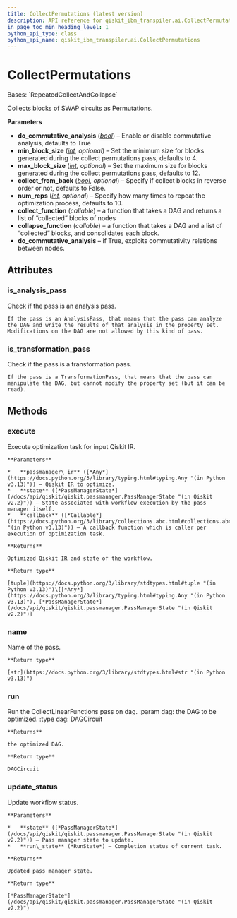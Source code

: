 ```yaml
---
title: CollectPermutations (latest version)
description: API reference for qiskit_ibm_transpiler.ai.CollectPermutations in the latest version of qiskit-ibm-transpiler
in_page_toc_min_heading_level: 1
python_api_type: class
python_api_name: qiskit_ibm_transpiler.ai.CollectPermutations
---
```


# CollectPermutations

<Class id="qiskit_ibm_transpiler.ai.CollectPermutations" isDedicatedPage={true} github="https://github.com/Qiskit/qiskit-ibm-transpiler/tree/stable/0.14/qiskit_ibm_transpiler/ai/collection.py#L477-L514" signature="qiskit_ibm_transpiler.ai.CollectPermutations(do_commutative_analysis: bool = True, min_block_size: int = 4, max_block_size: int = PERMUTATION_MAX_BLOCK_SIZE, collect_from_back: bool = False, num_reps: int = 10)" modifiers="class">
  Bases: `RepeatedCollectAndCollapse`

  Collects blocks of SWAP circuits as Permutations.

  **Parameters**

  *   **do\_commutative\_analysis** ([*bool*](https://docs.python.org/3/library/functions.html#bool "(in Python v3.13)")) – Enable or disable commutative analysis, defaults to True
  *   **min\_block\_size** ([*int*](https://docs.python.org/3/library/functions.html#int "(in Python v3.13)")*, optional*) – Set the minimum size for blocks generated during the collect permutations pass, defaults to 4.
  *   **max\_block\_size** ([*int*](https://docs.python.org/3/library/functions.html#int "(in Python v3.13)")*, optional*) – Set the maximum size for blocks generated during the collect permutations pass, defaults to 12.
  *   **collect\_from\_back** ([*bool*](https://docs.python.org/3/library/functions.html#bool "(in Python v3.13)")*, optional*) – Specify if collect blocks in reverse order or not, defaults to False.
  *   **num\_reps** ([*int*](https://docs.python.org/3/library/functions.html#int "(in Python v3.13)")*, optional*) – Specify how many times to repeat the optimization process, defaults to 10.
  *   **collect\_function** (*callable*) – a function that takes a DAG and returns a list of “collected” blocks of nodes
  *   **collapse\_function** (*callable*) – a function that takes a DAG and a list of “collected” blocks, and consolidates each block.
  *   **do\_commutative\_analysis** – if True, exploits commutativity relations between nodes.

  ## Attributes

  ### is\_analysis\_pass

  <Attribute id="qiskit_ibm_transpiler.ai.CollectPermutations.is_analysis_pass">
    Check if the pass is an analysis pass.

    If the pass is an AnalysisPass, that means that the pass can analyze the DAG and write the results of that analysis in the property set. Modifications on the DAG are not allowed by this kind of pass.
  </Attribute>

  ### is\_transformation\_pass

  <Attribute id="qiskit_ibm_transpiler.ai.CollectPermutations.is_transformation_pass">
    Check if the pass is a transformation pass.

    If the pass is a TransformationPass, that means that the pass can manipulate the DAG, but cannot modify the property set (but it can be read).
  </Attribute>

  ## Methods

  ### execute

  <Function id="qiskit_ibm_transpiler.ai.CollectPermutations.execute" signature="execute(passmanager_ir, state, callback=None)">
    Execute optimization task for input Qiskit IR.

    **Parameters**

    *   **passmanager\_ir** ([*Any*](https://docs.python.org/3/library/typing.html#typing.Any "(in Python v3.13)")) – Qiskit IR to optimize.
    *   **state** ([*PassManagerState*](/docs/api/qiskit/qiskit.passmanager.PassManagerState "(in Qiskit v2.2)")) – State associated with workflow execution by the pass manager itself.
    *   **callback** ([*Callable*](https://docs.python.org/3/library/collections.abc.html#collections.abc.Callable "(in Python v3.13)")) – A callback function which is caller per execution of optimization task.

    **Returns**

    Optimized Qiskit IR and state of the workflow.

    **Return type**

    [tuple](https://docs.python.org/3/library/stdtypes.html#tuple "(in Python v3.13)")\[[*Any*](https://docs.python.org/3/library/typing.html#typing.Any "(in Python v3.13)"), [*PassManagerState*](/docs/api/qiskit/qiskit.passmanager.PassManagerState "(in Qiskit v2.2)")]
  </Function>

  ### name

  <Function id="qiskit_ibm_transpiler.ai.CollectPermutations.name" signature="name()">
    Name of the pass.

    **Return type**

    [str](https://docs.python.org/3/library/stdtypes.html#str "(in Python v3.13)")
  </Function>

  ### run

  <Function id="qiskit_ibm_transpiler.ai.CollectPermutations.run" github="https://github.com/Qiskit/qiskit-ibm-transpiler/tree/stable/0.14/qiskit_ibm_transpiler/ai/collection.py#L370-L394" signature="run(dag)">
    Run the CollectLinearFunctions pass on dag. :param dag: the DAG to be optimized. :type dag: DAGCircuit

    **Returns**

    the optimized DAG.

    **Return type**

    DAGCircuit
  </Function>

  ### update\_status

  <Function id="qiskit_ibm_transpiler.ai.CollectPermutations.update_status" signature="update_status(state, run_state)">
    Update workflow status.

    **Parameters**

    *   **state** ([*PassManagerState*](/docs/api/qiskit/qiskit.passmanager.PassManagerState "(in Qiskit v2.2)")) – Pass manager state to update.
    *   **run\_state** (*RunState*) – Completion status of current task.

    **Returns**

    Updated pass manager state.

    **Return type**

    [*PassManagerState*](/docs/api/qiskit/qiskit.passmanager.PassManagerState "(in Qiskit v2.2)")
  </Function>
</Class>

